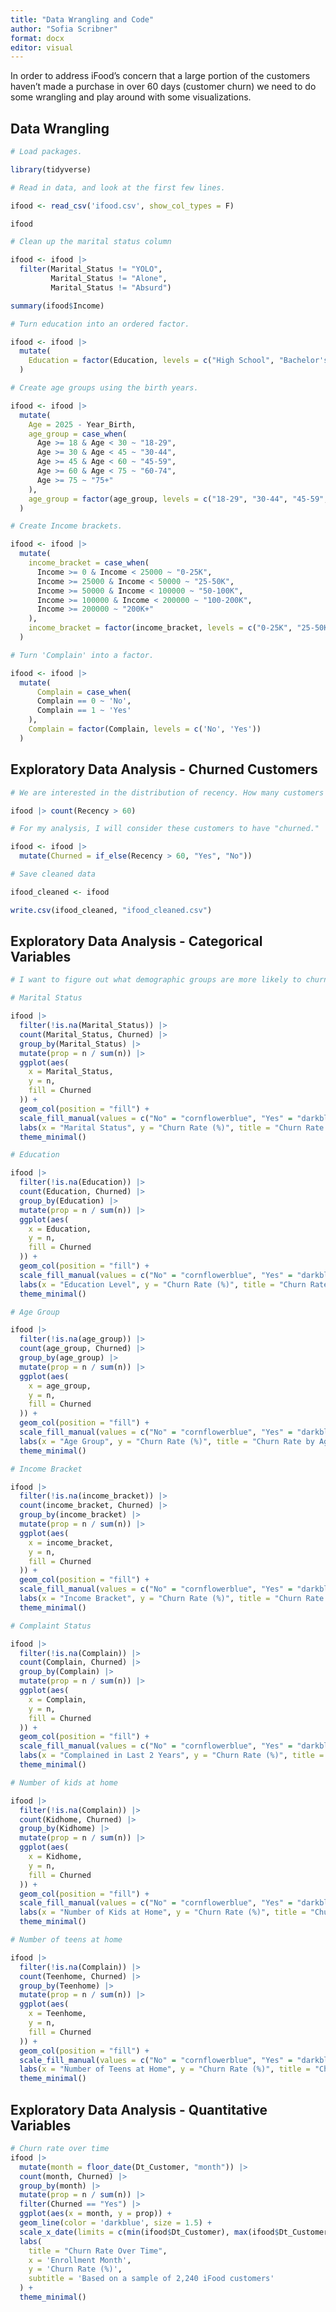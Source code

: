 ```yaml
---
title: "Data Wrangling and Code"
author: "Sofia Scribner"
format: docx
editor: visual
---
```


In order to address iFood's concern that a large portion of the customers haven't made a purchase in over 60 days (customer churn) we need to do some wrangling and play around with some visualizations.

## Data Wrangling

```r

# Load packages.

library(tidyverse)
```

```r

# Read in data, and look at the first few lines.

ifood <- read_csv('ifood.csv', show_col_types = F)

ifood

```

```r

# Clean up the marital status column

ifood <- ifood |> 
  filter(Marital_Status != "YOLO", 
         Marital_Status != "Alone", 
         Marital_Status != "Absurd")

```

```r

summary(ifood$Income)
```

```r

# Turn education into an ordered factor.

ifood <- ifood |>
  mutate(
    Education = factor(Education, levels = c("High School", "Bachelor's", "Master's", "PhD"))
  )
```

```r

# Create age groups using the birth years.

ifood <- ifood |>
  mutate(
    Age = 2025 - Year_Birth,
    age_group = case_when(
      Age >= 18 & Age < 30 ~ "18-29",
      Age >= 30 & Age < 45 ~ "30-44",
      Age >= 45 & Age < 60 ~ "45-59",
      Age >= 60 & Age < 75 ~ "60-74",
      Age >= 75 ~ "75+"
    ),
    age_group = factor(age_group, levels = c("18-29", "30-44", "45-59", "60-74", "75+"))
  )
```

```r

# Create Income brackets.

ifood <- ifood |>
  mutate(
    income_bracket = case_when(
      Income >= 0 & Income < 25000 ~ "0-25K",
      Income >= 25000 & Income < 50000 ~ "25-50K",
      Income >= 50000 & Income < 100000 ~ "50-100K",
      Income >= 100000 & Income < 200000 ~ "100-200K",
      Income >= 200000 ~ "200K+"
    ),
    income_bracket = factor(income_bracket, levels = c("0-25K", "25-50K", "50-100K", "100-200K", "200K+"))
  )

```

```r

# Turn 'Complain' into a factor.

ifood <- ifood |>
  mutate(
      Complain = case_when(
      Complain == 0 ~ 'No',
      Complain == 1 ~ 'Yes'
    ),
    Complain = factor(Complain, levels = c('No', 'Yes'))
  )
```

## Exploratory Data Analysis - Churned Customers

```r

# We are interested in the distribution of recency. How many customers haven't purchased anything in over 60 days?

ifood |> count(Recency > 60)
```

```r

# For my analysis, I will consider these customers to have "churned."

ifood <- ifood |> 
  mutate(Churned = if_else(Recency > 60, "Yes", "No"))
```

```r

# Save cleaned data

ifood_cleaned <- ifood

write.csv(ifood_cleaned, "ifood_cleaned.csv")
```

## Exploratory Data Analysis - Categorical Variables

```r

# I want to figure out what demographic groups are more likely to churn, so I will compare churn rate across different catgeorical variables.

# Marital Status

ifood |> 
  filter(!is.na(Marital_Status)) |> 
  count(Marital_Status, Churned) |> 
  group_by(Marital_Status) |> 
  mutate(prop = n / sum(n)) |> 
  ggplot(aes(
    x = Marital_Status, 
    y = n, 
    fill = Churned
  )) +
  geom_col(position = "fill") +
  scale_fill_manual(values = c("No" = "cornflowerblue", "Yes" = "darkblue")) +
  labs(x = "Marital Status", y = "Churn Rate (%)", title = "Churn Rate by Marital Status", subtitle = 'Based on a sample of 2,240 iFood customers')+ 
  theme_minimal()
```

```r

# Education

ifood |> 
  filter(!is.na(Education)) |> 
  count(Education, Churned) |> 
  group_by(Education) |> 
  mutate(prop = n / sum(n)) |> 
  ggplot(aes(
    x = Education, 
    y = n, 
    fill = Churned
  )) +
  geom_col(position = "fill") +
  scale_fill_manual(values = c("No" = "cornflowerblue", "Yes" = "darkblue")) +
  labs(x = "Education Level", y = "Churn Rate (%)", title = "Churn Rate by Education Level", subtitle = 'Based on a sample of 2,240 iFood customers')+ 
  theme_minimal()
```

```r

# Age Group

ifood |> 
  filter(!is.na(age_group)) |> 
  count(age_group, Churned) |> 
  group_by(age_group) |> 
  mutate(prop = n / sum(n)) |> 
  ggplot(aes(
    x = age_group, 
    y = n, 
    fill = Churned
  )) +
  geom_col(position = "fill") +
  scale_fill_manual(values = c("No" = "cornflowerblue", "Yes" = "darkblue")) +
  labs(x = "Age Group", y = "Churn Rate (%)", title = "Churn Rate by Age Group", subtitle = 'Based on a sample of 2,240 iFood customers')+ 
  theme_minimal()
```

```r

# Income Bracket

ifood |> 
  filter(!is.na(income_bracket)) |> 
  count(income_bracket, Churned) |> 
  group_by(income_bracket) |> 
  mutate(prop = n / sum(n)) |> 
  ggplot(aes(
    x = income_bracket, 
    y = n, 
    fill = Churned
  )) +
  geom_col(position = "fill") +
  scale_fill_manual(values = c("No" = "cornflowerblue", "Yes" = "darkblue")) +
  labs(x = "Income Bracket", y = "Churn Rate (%)", title = "Churn Rate by Income Bracket", subtitle = 'Based on a sample of 2,240 iFood customers')+ 
  theme_minimal()
```

```r


# Complaint Status

ifood |> 
  filter(!is.na(Complain)) |> 
  count(Complain, Churned) |> 
  group_by(Complain) |> 
  mutate(prop = n / sum(n)) |> 
  ggplot(aes(
    x = Complain, 
    y = n, 
    fill = Churned
  )) +
  geom_col(position = "fill") +
  scale_fill_manual(values = c("No" = "cornflowerblue", "Yes" = "darkblue")) +
  labs(x = "Complained in Last 2 Years", y = "Churn Rate (%)", title = "Churn Rate by Complaint Status", subtitle = 'Based on a sample of 2,240 iFood customers')+ 
  theme_minimal()
```

```r

# Number of kids at home

ifood |> 
  filter(!is.na(Complain)) |> 
  count(Kidhome, Churned) |> 
  group_by(Kidhome) |> 
  mutate(prop = n / sum(n)) |> 
  ggplot(aes(
    x = Kidhome, 
    y = n, 
    fill = Churned
  )) +
  geom_col(position = "fill") +
  scale_fill_manual(values = c("No" = "cornflowerblue", "Yes" = "darkblue")) +
  labs(x = "Number of Kids at Home", y = "Churn Rate (%)", title = "Churn Rate by Number of Kids at Home", subtitle = 'Based on a sample of 2,240 iFood customers')+ 
  theme_minimal()

```

```r


# Number of teens at home

ifood |> 
  filter(!is.na(Complain)) |> 
  count(Teenhome, Churned) |> 
  group_by(Teenhome) |> 
  mutate(prop = n / sum(n)) |> 
  ggplot(aes(
    x = Teenhome, 
    y = n, 
    fill = Churned
  )) +
  geom_col(position = "fill") +
  scale_fill_manual(values = c("No" = "cornflowerblue", "Yes" = "darkblue")) +
  labs(x = "Number of Teens at Home", y = "Churn Rate (%)", title = "Churn Rate by Number of Teens at Home", subtitle = 'Based on a sample of 2,240 iFood customers')+ 
  theme_minimal()
```

## Exploratory Data Analysis - Quantitative Variables

```r

# Churn rate over time
ifood |> 
  mutate(month = floor_date(Dt_Customer, "month")) |> 
  count(month, Churned) |> 
  group_by(month) |> 
  mutate(prop = n / sum(n)) |> 
  filter(Churned == "Yes") |> 
  ggplot(aes(x = month, y = prop)) +
  geom_line(color = 'darkblue', size = 1.5) + 
  scale_x_date(limits = c(min(ifood$Dt_Customer), max(ifood$Dt_Customer))) +
  labs(
    title = "Churn Rate Over Time",
    x = 'Enrollment Month',
    y = 'Churn Rate (%)',
    subtitle = 'Based on a sample of 2,240 iFood customers'
  ) +
  theme_minimal()

```
